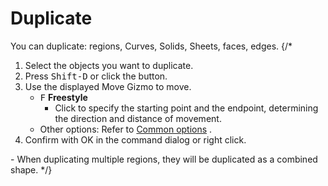 

# Duplicate

<Reference shortcut="Shift-D" command="Duplicate" button="Left of Command Bar" />

You can duplicate: regions, Curves, Solids, Sheets, faces, edges.
{/* 
1. Select the objects you want to duplicate.
2. Press <kbd>Shift-D</kbd> or click the button.
3. Use the displayed Move Gizmo to move.
   - <kbd>F</kbd> **Freestyle**
      - Click to specify the starting point and the endpoint, determining the direction and distance of movement.
   - Other options: Refer to [Common options](common-options) .
4. Confirm with OK in the command dialog or right click.

<Callout type="info">
   - When duplicating multiple regions, they will be duplicated as a combined shape.
</Callout> */}